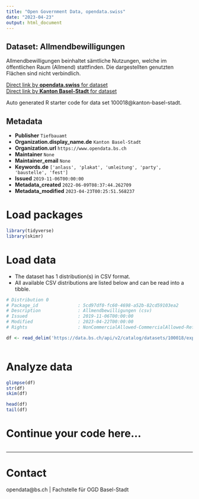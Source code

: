 ```yaml
---
title: "Open Government Data, opendata.swiss"
date: "2023-04-23"
output: html_document
---
```


## Dataset: Allmendbewilligungen

Allmendbewilligungen beinhaltet sämtliche Nutzungen, welche im öffentlichen Raum (Allmend) stattfinden. Die dargestellten genutzten Flächen sind nicht verbindlich.

[Direct link by **opendata.swiss** for dataset](https://opendata.swiss/de/dataset/allmendbewilligungen)<br>
[Direct link by **Kanton Basel-Stadt** for dataset](https://data.bs.ch/explore/dataset/100018/)

Auto generated R starter code for data set 100018@kanton-basel-stadt.

## Metadata

- **Publisher** `Tiefbauamt`
- **Organization.display_name.de** `Kanton Basel-Stadt`
- **Organization.url** `https://www.opendata.bs.ch`
- **Maintainer** `None`
- **Maintainer_email** `None`
- **Keywords.de** `['anlass', 'plakat', 'umleitung', 'party', 'baustelle', 'fest']`
- **Issued** `2019-11-06T00:00:00`
- **Metadata_created** `2022-06-09T08:37:44.262709`
- **Metadata_modified** `2023-04-23T00:25:51.568237`


# Load packages

```r

library(tidyverse)
library(skimr)

```

# Load data

-   The dataset has 1 distribution(s) in CSV format.
-   All available CSV distributions are listed below and can be read into a tibble.

```r

# Distribution 0
# Package_id               : 5cd97df0-fc60-4698-a52b-82cd59103ea2
# Description              : Allmendbewilligungen (csv)
# Issued                   : 2019-11-06T00:00:00
# Modified                 : 2023-04-22T00:00:00
# Rights                   : NonCommercialAllowed-CommercialAllowed-ReferenceRequired

df <- read_delim('https://data.bs.ch/api/v2/catalog/datasets/100018/exports/csv')



```

# Analyze data

```r

glimpse(df)
str(df)
skim(df)

head(df)
tail(df)

```

# Continue your code here...

```r

```

------------------------------------------------------------------------

# Contact

opendata@bs.ch | Fachstelle für OGD Basel-Stadt
